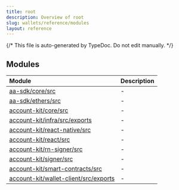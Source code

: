 ```yaml
---
title: root
description: Overview of root
slug: wallets/reference/modules
layout: reference
---
```


{/* This file is auto-generated by TypeDoc. Do not edit manually. */}

## Modules

| Module                                                                                    | Description |
| :---------------------------------------------------------------------------------------- | :---------- |
| [aa-sdk/core/src](aa-sdk/core/src/README.mdx)                                             | -           |
| [aa-sdk/ethers/src](aa-sdk/ethers/src/README.mdx)                                         | -           |
| [account-kit/core/src](account-kit/core/src/README.mdx)                                   | -           |
| [account-kit/infra/src/exports](account-kit/infra/src/exports/README.mdx)                 | -           |
| [account-kit/react-native/src](account-kit/react-native/src/README.mdx)                   | -           |
| [account-kit/react/src](account-kit/react/src/README.mdx)                                 | -           |
| [account-kit/rn-signer/src](account-kit/rn-signer/src/README.mdx)                         | -           |
| [account-kit/signer/src](account-kit/signer/src/README.mdx)                               | -           |
| [account-kit/smart-contracts/src](account-kit/smart-contracts/src/README.mdx)             | -           |
| [account-kit/wallet-client/src/exports](account-kit/wallet-client/src/exports/README.mdx) | -           |
